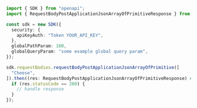 ```typescript showLineNumbers copy filename="Request Body Post Application Json Array Of Primitive usage example"
import { SDK } from "openapi";
import { RequestBodyPostApplicationJsonArrayOfPrimitiveResponse } from "openapi/dist/sdk/models/operations";

const sdk = new SDK({
  security: {
    apiKeyAuth: "Token YOUR_API_KEY",
  },
  globalPathParam: 100,
  globalQueryParam: "some example global query param",
});

sdk.requestBodies.requestBodyPostApplicationJsonArrayOfPrimitive([
  "Cheese",
]).then((res: RequestBodyPostApplicationJsonArrayOfPrimitiveResponse) => {
  if (res.statusCode == 200) {
    // handle response
  }
});
```
